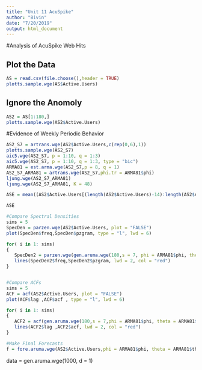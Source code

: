 ```yaml
---
title: "Unit 11 AcuSpike"
author: "Bivin"
date: "7/20/2019"
output: html_document
---
```


#Analysis of AcuSpike Web Hits

## Plot the Data
```r

AS = read.csv(file.choose(),header = TRUE)
plotts.sample.wge(AS$Active.Users)

```

## Ignore the Anomoly

```r
AS2 = AS[1:180,]
plotts.sample.wge(AS2$Active.Users)

```

#Evidence of Weekly Periodic Behavior
```r
AS2_S7 = artrans.wge(AS2$Active.Users,c(rep(0,6),1)) 
plotts.sample.wge(AS2_S7)
aic5.wge(AS2_S7, p = 1:10, q = 1:3)
aic5.wge(AS2_S7, p = 1:10, q = 1:3, type = "bic")
ARMA81 = est.arma.wge(AS2_S7,p = 8, q = 1)
AS2_S7_ARMA81 = artrans.wge(AS2_S7,phi.tr = ARMA81$phi)
ljung.wge(AS2_S7_ARMA81)
ljung.wge(AS2_S7_ARMA81, K = 48)

ASE = mean((AS2$Active.Users[(length(AS2$Active.Users)-14):length(AS2$Active.Users)] - f$f)^2)

ASE

#Compare Spectral Densities
sims = 5
SpecDen = parzen.wge(AS2$Active.Users, plot = "FALSE")
plot(SpecDen$freq,SpecDen$pzgram, type = "l", lwd = 6)

for( i in 1: sims)
{
   SpecDen2 = parzen.wge(gen.aruma.wge(180,s = 7, phi = ARMA81$phi, theta = ARMA81$theta, plot = "FALSE"), plot = "FALSE")
   lines(SpecDen2$freq,SpecDen2$pzgram, lwd = 2, col = "red")
}


#Compare ACFs
sims = 5
ACF = acf(AS2$Active.Users, plot = "FALSE")
plot(ACF$lag ,ACF$acf , type = "l", lwd = 6)

for( i in 1: sims)
{
   ACF2 = acf(gen.aruma.wge(180,s = 7,phi = ARMA81$phi, theta = ARMA81$theta, plot =    "FALSE"), plot = "FALSE")
   lines(ACF2$lag ,ACF2$acf, lwd = 2, col = "red")
}

#Make Final Forecasts
f = fore.aruma.wge(AS2$Active.Users,phi = ARMA81$phi, theta = ARMA81$theta, n.ahead = 10,limits = T, lastn = F)

```


data = gen.aruma.wge(1000, d = 1)